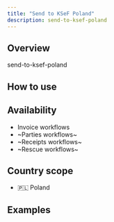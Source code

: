 ```yaml
---
title: "Send to KSeF Poland"
description: send-to-ksef-poland
---
```


## Overview

send-to-ksef-poland

## How to use

<Steps>
	<Step title="Step 1">
	</Step>
	<Step title="Step 2">
	</Step>
</Steps>

## Availability

* Invoice workflows
* ~Parties workflows~
* ~Receipts workflows~
* ~Rescue workflows~

## Country scope

* 🇵🇱 Poland


## Examples